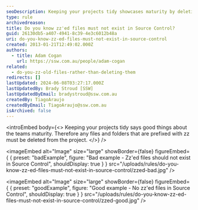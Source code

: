 ```yaml
---
seoDescription: Keeping your projects tidy showcases maturity by deleting files and folders prefixed with "zz".
type: rule
archivedreason:
title: Do you know zz'ed files must not exist in Source Control?
guid: 26130db5-a407-4941-8c39-4e3c6012b48a
uri: do-you-know-zz-ed-files-must-not-exist-in-source-control
created: 2013-01-21T12:49:02.000Z
authors:
  - title: Adam Cogan
    url: https://ssw.com.au/people/adam-cogan
related:
  - do-you-zz-old-files-rather-than-deleting-them
redirects: []
lastUpdated: 2024-06-08T03:27:17.000Z
lastUpdatedBy: Brady Stroud [SSW]
lastUpdatedByEmail: bradystroud@ssw.com.au
createdBy: TiagoAraujo
createdByEmail: TiagoAraujo@ssw.com.au
isArchived: false
---
```


<introEmbed
  body={<>
Keeping your projects tidy says good things about the teams maturity. Therefore any files and folders that are prefixed with zz must be deleted from the project.
  </>}
/>

<imageEmbed
  alt="Image"
  size="large"
  showBorder={false}
  figureEmbed={ {
    preset: "badExample",
    figure: "Bad example - Zz'ed files should not exist in Source Control",
    shouldDisplay: true
  } }
  src="/uploads/rules/do-you-know-zz-ed-files-must-not-exist-in-source-control/zzed-bad.jpg"
/>


<imageEmbed
  alt="Image"
  size="large"
  showBorder={false}
  figureEmbed={ {
    preset: "goodExample",
    figure: "Good example - No zz'ed files in Source Control",
    shouldDisplay: true
  } }
  src="/uploads/rules/do-you-know-zz-ed-files-must-not-exist-in-source-control/zzed-good.jpg"
/>
